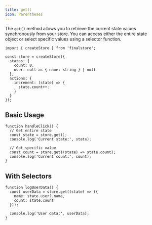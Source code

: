 ```yaml
---
title: get()
icon: Parentheses
---
```


The `get()` method allows you to retrieve the current state values synchronously from your store. You can access either the entire state object or select specific values using a selector function.

```tsx
import { createStore } from 'finalstore';

const store = createStore({
  states: {
    count: 0,
    user: null as { name: string } | null
  },
  actions: {
    increment: (state) => {
      state.count++;
    }
  }
});
```

## Basic Usage

```tsx
function handleClick() {
  // Get entire state
  const state = store.get();
  console.log('Current state:', state);

  // Get specific value
  const count = store.get((state) => state.count);
  console.log('Current count:', count);
}
```

## With Selectors

```tsx
function logUserData() {
  const userData = store.get((state) => ({
    name: state.user?.name,
    count: state.count
  }));

  console.log('User data:', userData);
}
```
